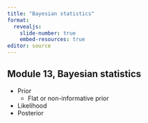 ```yaml
---
title: "Bayesian statistics"
format: 
  revealjs:
    slide-number: true
    embed-resources: true
editor: source
---
```


## Module 13, Bayesian statistics

-   Prior
    -   Flat or non-informative prior
-   Likelihood
-   Posterior


